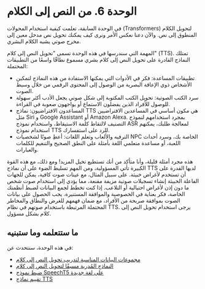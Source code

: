 # الوحدة 6. من النص إلى الكلام

في الوحدة السابقة، تعلمت كيفية استخدام المحولات (Transformers) لتحويل الكلام المنطوق إلى نص. والآن دعنا نعكس الأمر ونرى كيف يمكنك تحويل نص مدخل معين إلى مخرج صوتي يشبه الكلام البشري.

المهمة التي سندرسها في هذه الوحدة تسمى "تحويل النص إلى كلام" (TTS). تمتلك النماذج القادرة على تحويل النص إلى كلام بشري مسموع نطاقًا واسعًا من التطبيقات المحتملة:

* تطبيقات المساعدة: فكر في الأدوات التي يمكنها الاستفادة من هذه النماذج لتمكين الأشخاص ذوي الإعاقة البصرية من الوصول إلى المحتوى الرقمي من خلال وسيط الصوت.
* سرد الكتب الصوتية: تحويل الكتب المكتوبة إلى شكل صوتي يجعل الأدب أكثر سهولة للوصول للأفراد الذين يفضلون الاستماع أو يواجهون صعوبة في القراءة.
* المساعدون الافتراضيون: نماذج TTS هي مكون أساسي في المساعدين الافتراضيين مثل Siri و Google Assistant أو Amazon Alexa. بمجرد استخدامهم لنموذج التصنيف لالتقاط كلمة الاستيقاظ، واستخدام نموذج ASR لمعالجة طلبك، يمكنهم استخدام نموذج TTS للرد على استفسارك.
* الترفيه والألعاب وتعلم اللغات: أعطِ صوتًا لشخصيات NPC الخاصة بك، وسرد أحداث اللعبة، أو مساعدة متعلمي اللغة بأمثلة على النطق الصحيح والتنغيم للكلمات والعبارات.

هذه مجرد أمثلة قليلة، وأنا متأكد من أنك تستطيع تخيل المزيد! ومع ذلك، مع هذه القوة الكبيرة تأتي المسؤولية، ومن المهم تسليط الضوء على أن نماذج TTS لديها القدرة على أن تستخدم لأغراض خبيثة.
على سبيل المثال، مع عينات صوت كافية، يمكن للجهات الفاعلة الخبيثة إنشاء تسجيلات صوتية مزيفة مقنعة، مما يؤدي إلى
استخدام صوت شخص ما دون إذن لأغراض احتيالية أو التلاعب. إذا كنت تخطط لجمع البيانات لضبط أنظمتك الخاصة، فكر بعناية في الخصوصية والموافقة المستنيرة. يجب الحصول على بيانات الصوت بموافقة صريحة
من الأفراد، مع ضمان فهمهم للغرض والنطاق والمخاطر المحتملة المرتبطة باستخدام صوتهم
في نظام TTS. يرجى استخدام تحويل النص إلى كلام بشكل مسؤول.

## ما ستتعلمه وما ستبنيه

في هذه الوحدة، سنتحدث عن:

* [مجموعات البيانات المناسبة لتدريب تحويل النص إلى كلام](tts_datasets)
* [النماذج المُدربة مسبقًا لتحويل النص إلى كلام](pre-trained_models)
* [ضبط نموذج SpeechT5 على لغة جديدة](fine-tuning)
* [تقييم نماذج TTS](evaluation)